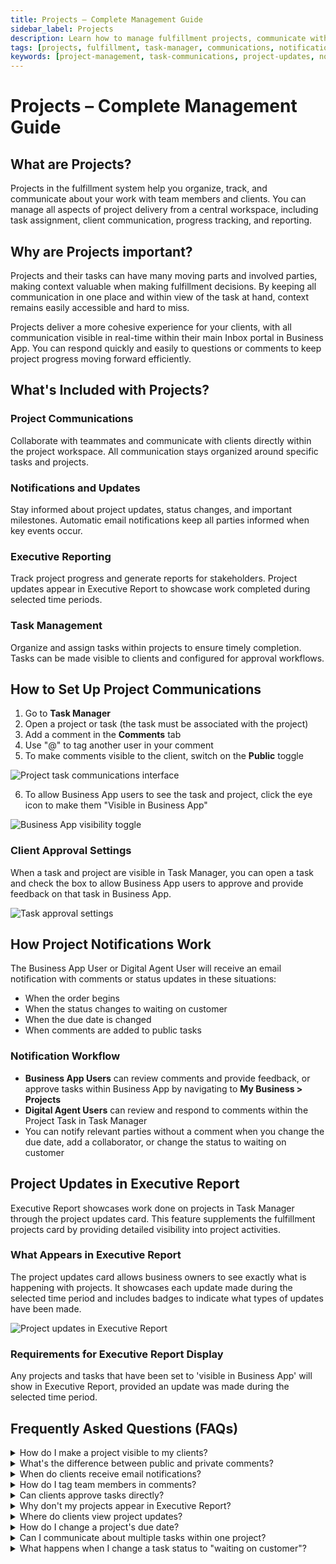 ```yaml
---
title: Projects – Complete Management Guide
sidebar_label: Projects
description: Learn how to manage fulfillment projects, communicate with teams and clients, track progress, and generate reports.
tags: [projects, fulfillment, task-manager, communications, notifications, executive-report]
keywords: [project-management, task-communications, project-updates, notifications, business-app, executive-report]
---
```


# Projects – Complete Management Guide

## What are Projects?

Projects in the fulfillment system help you organize, track, and communicate about your work with team members and clients. You can manage all aspects of project delivery from a central workspace, including task assignment, client communication, progress tracking, and reporting.

## Why are Projects important?

Projects and their tasks can have many moving parts and involved parties, making context valuable when making fulfillment decisions. By keeping all communication in one place and within view of the task at hand, context remains easily accessible and hard to miss.

Projects deliver a more cohesive experience for your clients, with all communication visible in real-time within their main Inbox portal in Business App. You can respond quickly and easily to questions or comments to keep project progress moving forward efficiently.

## What's Included with Projects?

### Project Communications
Collaborate with teammates and communicate with clients directly within the project workspace. All communication stays organized around specific tasks and projects.

### Notifications and Updates
Stay informed about project updates, status changes, and important milestones. Automatic email notifications keep all parties informed when key events occur.

### Executive Reporting
Track project progress and generate reports for stakeholders. Project updates appear in Executive Report to showcase work completed during selected time periods.

### Task Management
Organize and assign tasks within projects to ensure timely completion. Tasks can be made visible to clients and configured for approval workflows.

## How to Set Up Project Communications

1. Go to **Task Manager**
2. Open a project or task (the task must be associated with the project)
3. Add a comment in the **Comments** tab
4. Use "@" to tag another user in your comment
5. To make comments visible to the client, switch on the **Public** toggle

![Project task communications interface](./img/fulfillment/projects/task-communications-1.png)

6. To allow Business App users to see the task and project, click the eye icon to make them "Visible in Business App"

![Business App visibility toggle](./img/fulfillment/projects/task-communications-2.png)

### Client Approval Settings

When a task and project are visible in Task Manager, you can open a task and check the box to allow Business App users to approve and provide feedback on that task in Business App.

![Task approval settings](./img/fulfillment/projects/task-communications-3.png)

## How Project Notifications Work

The Business App User or Digital Agent User will receive an email notification with comments or status updates in these situations:

- When the order begins
- When the status changes to waiting on customer
- When the due date is changed
- When comments are added to public tasks

### Notification Workflow

- **Business App Users** can review comments and provide feedback, or approve tasks within Business App by navigating to **My Business > Projects**
- **Digital Agent Users** can review and respond to comments within the Project Task in Task Manager
- You can notify relevant parties without a comment when you change the due date, add a collaborator, or change the status to waiting on customer

## Project Updates in Executive Report

Executive Report showcases work done on projects in Task Manager through the project updates card. This feature supplements the fulfillment projects card by providing detailed visibility into project activities.

### What Appears in Executive Report

The project updates card allows business owners to see exactly what is happening with projects. It showcases each update made during the selected time period and includes badges to indicate what types of updates have been made.

![Project updates in Executive Report](./img/fulfillment/projects/project-updates-executive-report.png)

### Requirements for Executive Report Display

Any projects and tasks that have been set to 'visible in Business App' will show in Executive Report, provided an update was made during the selected time period.

## Frequently Asked Questions (FAQs)

<details>
<summary>How do I make a project visible to my clients?</summary>

Click the eye icon next to the project or task to make it "Visible in Business App." This allows Business App users to see the project and receive updates.
</details>

<details>
<summary>What's the difference between public and private comments?</summary>

Public comments are visible to clients when the Public toggle is switched on. Private comments are only visible to internal team members.
</details>

<details>
<summary>When do clients receive email notifications?</summary>

Clients receive notifications when the order begins, when status changes to waiting on customer, when due dates change, and when public comments are added.
</details>

<details>
<summary>How do I tag team members in comments?</summary>

Use the "@" symbol followed by the user's name in the Comments tab to tag another user and notify them about the comment.
</details>

<details>
<summary>Can clients approve tasks directly?</summary>

Yes, when you enable the approval setting for a task, Business App users can approve and provide feedback on that task within Business App.
</details>

<details>
<summary>Why don't my projects appear in Executive Report?</summary>

Projects must be set to 'visible in Business App' and have updates made during the selected time period to appear in Executive Report.
</details>

<details>
<summary>Where do clients view project updates?</summary>

Clients can view project updates in their Business App by navigating to **My Business > Projects**.
</details>

<details>
<summary>How do I change a project's due date?</summary>

You can change the due date within Task Manager. Relevant parties will be automatically notified of the change via email.
</details>

<details>
<summary>Can I communicate about multiple tasks within one project?</summary>

Yes, you can add comments to individual tasks within a project. Each task maintains its own comment thread while remaining part of the larger project.
</details>

<details>
<summary>What happens when I change a task status to "waiting on customer"?</summary>

The customer will receive an automatic email notification informing them that their input or action is required to continue the project.
</details>